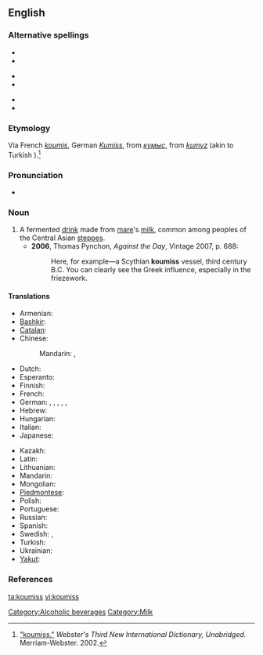 ==English==

===Alternative spellings===
{{top3}}
*{{l|en|kumis}}
*{{l|en|kumiss}}
{{mid3}}
*{{l|en|kumisz}}
*{{l|en|kymys}}
{{mid3}}
*{{l|en|kymyz}}
*{{l|en|qymyz}}
{{bottom}}

===Etymology===
Via French ''[[koumis]]'', German ''[[Kumiss]]'', from {{etyl|ru}} ''[[кумыс]]'', from {{etyl|trk}} ''[[kumyz]]'' (akin to Turkish {{term|kımız|lang=tr}}).<ref>[http://www.merriam-webster.com/dictionary/koumiss "koumiss."] ''Webster's Third New International Dictionary, Unabridged.'' Merriam-Webster. 2002.</ref>

===Pronunciation===
* {{IPA|/ˈkuːmɪs/}}

===Noun===
{{en-noun|-}}

# A fermented [[drink]] made from [[mare]]'s [[milk]], common among peoples of the Central Asian [[steppes]].
#* '''2006''', Thomas Pynchon, ''Against the Day'', Vintage 2007, p. 688:
#*: Here, for example—a Scythian '''koumiss''' vessel, third century B.C.  You can clearly see the Greek influence, especially in the friezework.

====Translations====
{{trans-top|fermented drink}}
* Armenian: {{t|hy|կումիս|tr=kumis|sc=Armn}}
* [[Bashkir]]: {{t|ba|ҡымыҙ|sc=Cyrl}}
* [[Catalan]]: {{t|ca|kumis|m}}
* Chinese:
*: Mandarin: {{t|zh|馬奶酒|sc=Hani}}, {{t|zh|马奶酒|tr=mǎnǎijiǔ|sc=Hani}}
* Dutch: {{t|nl|koemis}}
* Esperanto: {{t|eo|kumiso}}
* Finnish: {{t|fi|kumissi}}
* French: {{t|fr|kumiz|m}}
* German: {{t|de|Kumys|m}},  {{t|de|Kumyß}},  {{t|de|Kumyss}},  {{t|de|Kumiss}},  {{t|de|Kumis}},  {{t|de|Kumiß}}
* Hebrew: {{t|he|קומיס|sc=Hebr}}
* Hungarian: {{t|hu|kumisz}}
* Italian: {{t|it|kumis}}
* Japanese: {{t|ja|馬乳酒|sc=Jpan}}
{{trans-mid}}
* Kazakh: {{t|kk|қымыз|sc=Cyrl}}
* Latin: {{t|la|cosmos}}
* Lithuanian: {{t|lt|kumysas}}
* Mandarin: {{t|zh|马奶酒|sc=Hani}}
* Mongolian: {{t|mn|айраг|tr=ajrag|sc=Cyrl}}
* [[Piedmontese]]: {{tø|pms|koumyss}}
* Polish: {{t|pl|kumys}}
* Portuguese: {{t|pt|kumis}}
* Russian: {{t|ru|кумыс|tr=kumys|sc=Cyrl}}
* Spanish: {{t|es|kumis|m}}
* Swedish: {{t|sv|kumys}},  {{t|sv|kumiss}}
* Turkish: {{t+|tr|kımız}}
* Ukrainian: {{t|uk|кумис|tr=kumis|sc=Cyrl}}
* [[Yakut]]: {{tø|sah|кымыс|tr=kymys|sc=Cyrl}}
{{trans-bottom}}

===References===
<references />
[[Category:Alcoholic beverages]]
[[Category:Milk]]
[[ta:koumiss]]
[[vi:koumiss]]